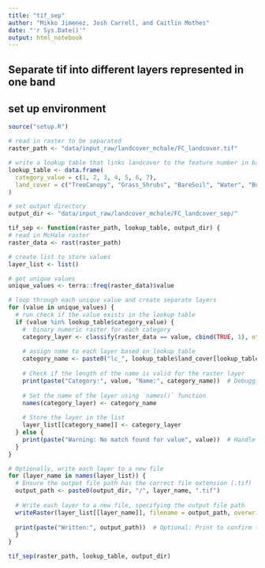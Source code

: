 ```yaml
---
title: "tif_sep"
author: "Mikko Jimenez, Josh Carrell, and Caitlin Mothes"
date: "'r Sys.Date()'"
output: html_notebook
---
```


## Separate tif into different layers represented in one band

## set up environment
```r
source("setup.R") 

# read in raster to be separated 
raster_path <- "data/input_raw/landcover_mchale/FC_landcover.tif"

# write a lookup table that links landcover to the feature number in band
lookup_table <- data.frame(
  category_value = c(1, 2, 3, 4, 5, 6, 7),
  land_cover = c("TreeCanopy", "Grass_Shrubs", "BareSoil", "Water", "Buildings", "Roads_Railroads", "OtherPaved")
)

# set output directory
output_dir <- "data/input_raw/landcover_mchale/FC_landcover_sep/"
```

```r
tif_sep <- function(raster_path, lookup_table, output_dir) {
# read in McHale raster
raster_data <- rast(raster_path)

# create list to store values
layer_list <- list()

# get unique values
unique_values <- terra::freq(raster_data)$value

# loop through each unique value and create separate layers
for (value in unique_values) {
  # run check if the value exists in the lookup table
  if (value %in% lookup_table$category_value) {
    #  binary numeric raster for each category 
    category_layer <- classify(raster_data == value, cbind(TRUE, 1), others = NA)
    
    # assign name to each layer based on lookup table
    category_name <- paste0("lc_", lookup_table$land_cover[lookup_table$category_value == value])
    
    # Check if the length of the name is valid for the raster layer
    print(paste("Category:", value, "Name:", category_name))  # Debugging output
    
    # Set the name of the layer using `names()` function
    names(category_layer) <- category_name
    
    # Store the layer in the list
    layer_list[[category_name]] <- category_layer
  } else {
    print(paste("Warning: No match found for value", value))  # Handle unexpected values
  }
}

# Optionally, write each layer to a new file
for (layer_name in names(layer_list)) {
  # Ensure the output file path has the correct file extension (.tif)
  output_path <- paste0(output_dir, "/", layer_name, ".tif")
  
  # Write each layer to a new file, specifying the output file path
  writeRaster(layer_list[[layer_name]], filename = output_path, overwrite = TRUE)
  
  print(paste("Written:", output_path))  # Optional: Print to confirm the file was written
  }
}
```

```r
tif_sep(raster_path, lookup_table, output_dir)
```

